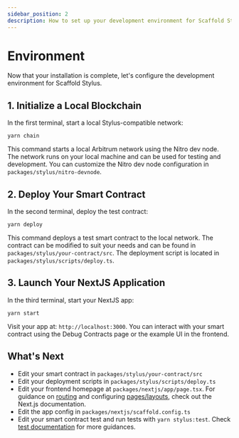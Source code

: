 ```yaml
---
sidebar_position: 2
description: How to set up your development environment for Scaffold Stylus.
---
```



# Environment

Now that your installation is complete, let's configure the development environment for Scaffold Stylus.

## 1. Initialize a Local Blockchain

In the first terminal, start a local Stylus-compatible network:

```
yarn chain
```

This command starts a local Arbitrum network using the Nitro dev node. The network runs on your local machine and can be used for testing and development. You can customize the Nitro dev node configuration in `packages/stylus/nitro-devnode`.

## 2. Deploy Your Smart Contract

In the second terminal, deploy the test contract:

```
yarn deploy
```

This command deploys a test smart contract to the local network. The contract can be modified to suit your needs and can be found in `packages/stylus/your-contract/src`. The deployment script is located in `packages/stylus/scripts/deploy.ts`.

## 3. Launch Your NextJS Application

In the third terminal, start your NextJS app:

```
yarn start
```

Visit your app at: `http://localhost:3000`. You can interact with your smart contract using the Debug Contracts page or the example UI in the frontend.

## What's Next

- Edit your smart contract in `packages/stylus/your-contract/src`
- Edit your deployment scripts in `packages/stylus/scripts/deploy.ts`
- Edit your frontend homepage at `packages/nextjs/app/page.tsx`. For guidance on [routing](https://nextjs.org/docs/app/building-your-application/routing/defining-routes) and configuring [pages/layouts](https://nextjs.org/docs/app/building-your-application/routing/pages-and-layouts), check out the Next.js documentation.
- Edit the app config in `packages/nextjs/scaffold.config.ts`
- Edit your smart contract test and run tests with `yarn stylus:test`. Check [test documentation](https://docs.arbitrum.io/stylus/how-tos/testing-contracts) for more guidances.
